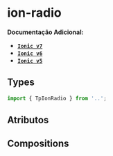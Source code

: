 
<Meta of={radioStories} />

# ion-radio

**Documentação Adicional:**

- **[`Ionic v7`](https://ionicframework.com/docs/api/radio)**
- **[`Ionic v6`](https://ionicframework.com/docs/v6/api/radio)**
- **[`Ionic v5`](https://ionicframework.com/docs/v5/api/radio)**

## Types

```ts
import { TpIonRadio } from '..';
```

## Atributos

<Canvas of={radioStories.Default} />
<Controls of={radioStories.Default} />

## Compositions

<Canvas of={radioTextStories.Text} />
<Controls of={radioTextStories.Text} />
